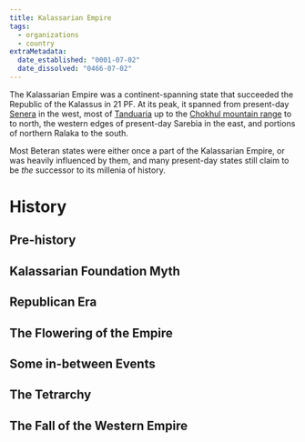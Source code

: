 ```yaml
---
title: Kalassarian Empire
tags:
  - organizations
  - country
extraMetadata:
  date_established: "0001-07-02"
  date_dissolved: "0466-07-02"
---
```


The Kalassarian Empire was a continent-spanning state that succeeded the
Republic of the Kalassus in 21 PF. At its peak, it spanned from present-day
[Senera](../locations/senera.mdx) in the west, most of
[Tanduaria](../locations/tanduaria.mdx) up to the
[Chokhul mountain range](../locations/chokhul-mountains.mdx) to to north, the
western edges of present-day Sarebia in the east, and portions of northern
Ralaka to the south.

Most Beteran states were either once a part of the Kalassarian Empire, or was
heavily influenced by them, and many present-day states still claim to be _the_
successor to its millenia of history.

# History

## Pre-history

## Kalassarian Foundation Myth

## Republican Era

## The Flowering of the Empire

## Some in-between Events

## The Tetrarchy

## The Fall of the Western Empire

##

